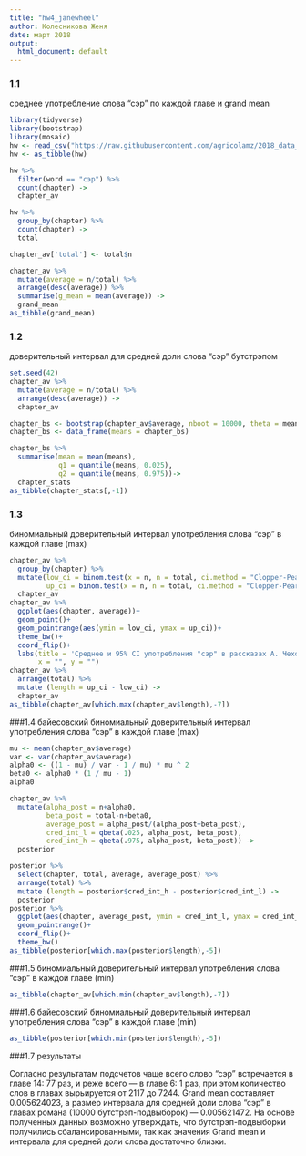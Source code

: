 ---
title: "hw4_janewheel"
author: Колесникова Женя
date: март 2018
output:
  html_document: default
---

### 1.1
среднее употребление слова “сэр” по каждой главе и grand mean
``` {r}
library(tidyverse)
library(bootstrap)
library(mosaic)
hw <- read_csv("https://raw.githubusercontent.com/agricolamz/2018_data_analysis_for_linguists/master/data/students/janewheel/hw3_binomial_ci/hw3_wodehouse.csv")
hw <- as_tibble(hw)

hw %>% 
  filter(word == "сэр") %>% 
  count(chapter) ->
  chapter_av

hw %>%
  group_by(chapter) %>% 
  count(chapter) ->
  total

chapter_av['total'] <- total$n

chapter_av %>%
  mutate(average = n/total) %>% 
  arrange(desc(average)) %>% 
  summarise(g_mean = mean(average)) ->
  grand_mean
as_tibble(grand_mean)
```

### 1.2
доверительный интервал для средней доли слова “сэр” бутстрэпом
``` {r}
set.seed(42)
chapter_av %>%
  mutate(average = n/total) %>% 
  arrange(desc(average)) ->
  chapter_av

chapter_bs <- bootstrap(chapter_av$average, nboot = 10000, theta = mean)$thetastar
chapter_bs <- data_frame(means = chapter_bs) 

chapter_bs %>%
  summarise(mean = mean(means),
            q1 = quantile(means, 0.025),
            q2 = quantile(means, 0.975))->
  chapter_stats
as_tibble(chapter_stats[,-1])
```

### 1.3
биномиальный доверительный интервал употребления слова “сэр” в каждой главе (max)
``` {r}
chapter_av %>%
  group_by(chapter) %>%
  mutate(low_ci = binom.test(x = n, n = total, ci.method = "Clopper-Pearson")$conf.int[1],
         up_ci = binom.test(x = n, n = total, ci.method = "Clopper-Pearson")$conf.int[2]) ->
  chapter_av
chapter_av %>%
  ggplot(aes(chapter, average))+
  geom_point()+
  geom_pointrange(aes(ymin = low_ci, ymax = up_ci))+
  theme_bw()+
  coord_flip()+
  labs(title = 'Среднее и 95% CI употребления "сэр" в рассказах А. Чехова',
       x = "", y = "")
chapter_av %>%
  arrange(total) %>% 
  mutate (length = up_ci - low_ci) ->
  chapter_av
as_tibble(chapter_av[which.max(chapter_av$length),-7])
```

###1.4
байесовский биномиальный доверительный интервал употребления слова “сэр” в каждой главе (max)
```{r}
mu <- mean(chapter_av$average)
var <- var(chapter_av$average)
alpha0 <- ((1 - mu) / var - 1 / mu) * mu ^ 2
beta0 <- alpha0 * (1 / mu - 1)
alpha0

chapter_av %>%
  mutate(alpha_post = n+alpha0,
         beta_post = total-n+beta0,
         average_post = alpha_post/(alpha_post+beta_post),
         cred_int_l = qbeta(.025, alpha_post, beta_post),
         cred_int_h = qbeta(.975, alpha_post, beta_post)) ->
  posterior

posterior %>% 
  select(chapter, total, average, average_post) %>% 
  arrange(total) %>% 
  mutate (length = posterior$cred_int_h - posterior$cred_int_l) ->
  posterior
posterior %>% 
  ggplot(aes(chapter, average_post, ymin = cred_int_l, ymax = cred_int_h))+
  geom_pointrange()+
  coord_flip()+
  theme_bw()
as_tibble(posterior[which.max(posterior$length),-5])
```

###1.5
биномиальный доверительный интервал употребления слова “сэр” в каждой главе (min)
```{r}
as_tibble(chapter_av[which.min(chapter_av$length),-7])
```

###1.6
байесовский биномиальный доверительный интервал употребления слова “сэр” в каждой главе (min)
```{r}
as_tibble(posterior[which.min(posterior$length),-5])
```

###1.7
результаты

Согласно результатам подсчетов чаще всего слово "сэр" встречается в главе 14: 77 раз, и реже всего — в главе 6: 1 раз, при этом количество слов в главах вырьируется от 2117 до 7244. Grand mean составляет 0.005624023, а размер интервала для средней доли слова “сэр” в главах романа (10000 бутстрэп-подвыборок) — 0.005621472. На основе полученных данных возможно утверждать, что бутстрэп-подвыборки получились сбалансированными, так как значения Grand mean и интервала для средней доли слова достаточно близки.
